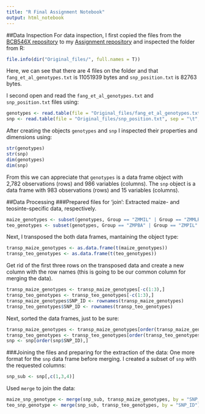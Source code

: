 ```yaml
---
title: "R Final Assignment Notebook"
output: html_notebook
---
```


##Data Inspection
For data inspection, I first copied the files from the [BCB546X repository](https://github.com/EEOB-BioData/BCB546X-Fall2017) to my [Assignment repository](https://github.com/dormilon/R_final_assignment) and inspected the folder from R:
```r
file.info(dir("Original_files/", full.names = T))
```
Here, we can see that there are 4 files on the folder and that `fang_et_al_genotypes.txt` is 11051939 bytes and `snp_position.txt` is 82763 bytes.


I second open and read the `fang_et_al_genotypes.txt` and `snp_position.txt` files using:
```r
genotypes <- read.table(file = "Original_files/fang_et_al_genotypes.txt", sep = "\t", header = T)
snp <- read.table(file = "Original_files/snp_position.txt", sep = "\t", header = T)
```


After creating the objects `genotypes` and `snp` I inspected their properties and dimensions using:
```r
str(genotypes)
str(snp)
dim(genotypes)
dim(snp)
```
From this we can appreciate that `genotypes` is a data frame object with 2,782 observations (rows) and 986 variables (columns). The `snp` object is a data frame with 983 observations (rows) and 15 variables (columns).

##Data Processing
###Prepared files for 'join':
Extracted maize- and teosinte-specific data, respectively.
```r
maize_genotypes <- subset(genotypes, Group == "ZMMIL" | Group == "ZMMLR" | Group == "ZMMMR")
teo_genotypes <- subset(genotypes, Group == "ZMPBA" | Group == "ZMPIL" | Group == "ZMPJA")
```

Next, I transposed the both data frames, mantaining the object type:
```r
transp_maize_genotypes <- as.data.frame(t(maize_genotypes))
transp_teo_genotypes <- as.data.frame(t(teo_genotypes))
```

Get rid of the first three rows on the transposed data and create a new column with the row names (this is going to be our common column for merging the data).
```r
transp_maize_genotypes <- transp_maize_genotypes[-c(1:3),]
transp_teo_genotypes <- transp_teo_genotypes[-c(1:3),]
transp_maize_genotypes$SNP_ID <- rownames(transp_maize_genotypes)
transp_teo_genotypes$SNP_ID <- rownames(transp_teo_genotypes)
```

Next, sorted the data frames, just to be sure:
```r
transp_maize_genotypes <- transp_maize_genotypes[order(transp_maize_genotypes$SNP_ID),]
transp_teo_genotypes <- transp_teo_genotypes[order(transp_teo_genotypes$SNP_ID),]
snp <- snp[order(snp$SNP_ID),]
```


###Joining the files and preparing for the extraction of the data:
One more format for the `snp` data frame before merging. I created a subset of `snp` with the requested columns:
```r
snp_sub <- snp[,c(1,3,4)]
```

Used `merge` to join the data:
```r
maize_snp_genotype <- merge(snp_sub, transp_maize_genotypes, by = "SNP_ID")
teo_snp_genotype <- merge(snp_sub, transp_teo_genotypes, by = "SNP_ID")
```

